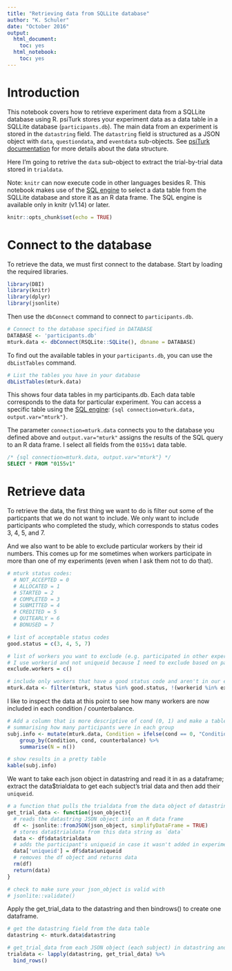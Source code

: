 ```yaml
---
title: "Retrieving data from SQLLite database"
author: "K. Schuler"
date: "October 2016"
output:
  html_document:
    toc: yes
  html_notebook:
    toc: yes
---
```


# Introduction
This notebook covers how to retrieve experiment data from a SQLLite database using R.  psiTurk stores your experiment data as a data table in a SQLLite database (`participants.db`).  The main data from an experiment is stored in the `datastring` field.  The `datastring` field is structured as a JSON object with `data`, `questiondata`, and `eventdata` sub-objects. See [psiTurk documentation](http://psiturk.readthedocs.io/en/latest/retrieving.html) for more details about the data structure. 

Here I'm going to retrive the `data` sub-object to extract the trial-by-trial data stored in `trialdata`.

Note: `knitr` can now execute code in other languages besides R.  This notebook makes use of the [SQL engine](http://rmarkdown.rstudio.com/authoring_knitr_engines.html#sql) to select a data table from the SQLLite database and store it as an R data frame.  The SQL engine is available only in knitr (v1.14) or later. 

```r
knitr::opts_chunk$set(echo = TRUE)
```

# Connect to the database

To retrieve the data, we must first connect to the database.  Start by loading the required libraries.

```r
library(DBI)
library(knitr)
library(dplyr)
library(jsonlite)
```

Then use the `dbConnect` command to connect to `participants.db`.

```r
# Connect to the database specified in DATABASE
DATABASE <- 'participants.db'
mturk.data <- dbConnect(RSQLite::SQLite(), dbname = DATABASE)

```

To find out the available tables in your `participants.db`, you can use the `dbListTables` command.

```r
# List the tables you have in your database
dbListTables(mturk.data)
```

This shows four data tables in my participants.db. Each data table corresponds to the data for particular experiment. You can access a specific table using the [SQL engine](http://rmarkdown.rstudio.com/authoring_knitr_engines.html#sql): `{sql connection=mturk.data, output.var="mturk"}`. 

The parameter `connection=mturk.data` connects you to the database you defined above and `output.var="mturk"` assigns the results of the SQL query to an R data frame. I select all fields from the `0155v1` data table.


```sql
/* {sql connection=mturk.data, output.var="mturk"} */
SELECT * FROM "0155v1"
```


# Retrieve data

To retrieve the data, the first thing we want to do is filter out some of the particpants that we do not want to include.  We only want to include participants who completed the study, which corresponds to status codes 3, 4, 5, and 7. 

And we also want to be able to exclude particular workers by their id numbers.  This comes up for me sometimes when workers participate in more than one of my experiments (even when I ask them not to do that).

```r
# mturk status codes:
  # NOT_ACCEPTED = 0
  # ALLOCATED = 1
  # STARTED = 2
  # COMPLETED = 3
  # SUBMITTED = 4
  # CREDITED = 5
  # QUITEARLY = 6
  # BONUSED = 7

# list of acceptable status codes
good.status = c(3, 4, 5, 7)

# list of workers you want to exclude (e.g. participated in other experiments even though you asked them not to)
# I use workerid and not uniqueid because I need to exclude based on participation in other experiments
exclude.workers = c()

# include only workers that have a good status code and aren't in our exclude list
mturk.data <- filter(mturk, status %in% good.status, !(workerid %in% exclude.workers))


```

I like to inspect the data at this point to see how many workers are now included in each condition / counterbalance.
 
```r
# Add a column that is more descriptive of cond (0, 1) and make a table 
# summarising how many participants were in each group
subj.info <- mutate(mturk.data, Condition = ifelse(cond == 0, "Condition 1", "Condition 2")) %>%
    group_by(Condition, cond, counterbalance) %>%
    summarise(N = n()) 

# show results in a pretty table
kable(subj.info)

```

We want to take each json object in datastring and read it in as a dataframe; extract the data$trialdata to get each subject's trial data and then add their `uniqueid`.

```r
# a function that pulls the trialdata from the data object of datastring
get_trial_data <- function(json_object){
  # reads the datastring JSON object into an R data frame
  df <- jsonlite::fromJSON(json_object, simplifyDataFrame = TRUE)
  # stores data$trialdata from this data string as `data`
  data <- df$data$trialdata
  # adds the participant's uniqueid in case it wasn't added in experiment    
  data['uniqueid'] = df$data$uniqueid
  # removes the df object and returns data
  rm(df)
  return(data)
}

# check to make sure your json_object is valid with
# jsonlite::validate()
```

Apply the get_trial_data to the datastring and then bindrows() to create one dataframe.

```r
# get the datastring field from the data table
datastring <- mturk.data$datastring

# get_trial_data from each JSON object (each subject) in datastring and make single dataframe
trialdata <- lapply(datastring, get_trial_data) %>%
  bind_rows()

```




